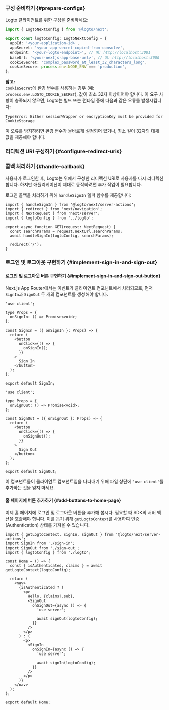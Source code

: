 

### 구성 준비하기 \{#prepare-configs}

Logto 클라이언트를 위한 구성을 준비하세요:

```ts title="app/logto.ts"
import { LogtoNextConfig } from '@logto/next';

export const logtoConfig: LogtoNextConfig = {
  appId: '<your-application-id>',
  appSecret: '<your-app-secret-copied-from-console>',
  endpoint: '<your-logto-endpoint>', // 예: http://localhost:3001
  baseUrl: '<your-nextjs-app-base-url>', // 예: http://localhost:3000
  cookieSecret: 'complex_password_at_least_32_characters_long',
  cookieSecure: process.env.NODE_ENV === 'production',
};
```

**참고:**  
`cookieSecret`에 환경 변수를 사용하는 경우 (예: `process.env.LOGTO_COOKIE_SECRET`), 값이 최소 32자 이상이어야 합니다. 이 요구 사항이 충족되지 않으면, Logto는 빌드 또는 런타임 중에 다음과 같은 오류를 발생시킵니다:

`TypeError: Either sessionWrapper or encryptionKey must be provided for CookieStorage`

이 오류를 방지하려면 환경 변수가 올바르게 설정되어 있거나, 최소 길이 32자의 대체 값을 제공해야 합니다.

### 리디렉션 URI 구성하기 \{#configure-redirect-uris}

<SignInFlowSummary />

<AssumingUrl />

<WebConfigureRedirectUris />

### 콜백 처리하기 \{#handle-callback}

사용자가 로그인한 후, Logto는 위에서 구성한 리디렉션 URI로 사용자를 다시 리디렉션합니다. 하지만 애플리케이션이 제대로 동작하려면 추가 작업이 필요합니다.

로그인 콜백을 처리하기 위해 `handleSignIn` 헬퍼 함수를 제공합니다:

```tsx title="app/callback/route.ts"
import { handleSignIn } from '@logto/next/server-actions';
import { redirect } from 'next/navigation';
import { NextRequest } from 'next/server';
import { logtoConfig } from '../logto';

export async function GET(request: NextRequest) {
  const searchParams = request.nextUrl.searchParams;
  await handleSignIn(logtoConfig, searchParams);

  redirect('/');
}
```

### 로그인 및 로그아웃 구현하기 \{#implement-sign-in-and-sign-out}

#### 로그인 및 로그아웃 버튼 구현하기 \{#implement-sign-in-and-sign-out-button}

Next.js App Router에서는 이벤트가 클라이언트 컴포넌트에서 처리되므로, 먼저 `SignIn`과 `SignOut` 두 개의 컴포넌트를 생성해야 합니다.

```tsx title="app/sign-in.tsx"
'use client';

type Props = {
  onSignIn: () => Promise<void>;
};

const SignIn = ({ onSignIn }: Props) => {
  return (
    <button
      onClick={() => {
        onSignIn();
      }}
    >
      Sign In
    </button>
  );
};

export default SignIn;
```

```tsx title="app/sign-out.tsx"
'use client';

type Props = {
  onSignOut: () => Promise<void>;
};

const SignOut = ({ onSignOut }: Props) => {
  return (
    <button
      onClick={() => {
        onSignOut();
      }}
    >
      Sign Out
    </button>
  );
};

export default SignOut;
```

이 컴포넌트들이 클라이언트 컴포넌트임을 나타내기 위해 파일 상단에 `'use client'`를 추가하는 것을 잊지 마세요.

#### 홈 페이지에 버튼 추가하기 \{#add-buttons-to-home-page}

<ServerActionsTip />

이제 홈 페이지에 로그인 및 로그아웃 버튼을 추가해 봅시다. 필요할 때 SDK의 서버 액션을 호출해야 합니다. 이를 돕기 위해 `getLogtoContext`를 사용하여 인증 (Authentication) 상태를 가져올 수 있습니다.

```tsx title="app/page.tsx"
import { getLogtoContext, signIn, signOut } from '@logto/next/server-actions';
import SignIn from './sign-in';
import SignOut from './sign-out';
import { logtoConfig } from './logto';

const Home = () => {
  const { isAuthenticated, claims } = await getLogtoContext(logtoConfig);

  return (
    <nav>
      {isAuthenticated ? (
        <p>
          Hello, {claims?.sub},
          <SignOut
            onSignOut={async () => {
              'use server';

              await signOut(logtoConfig);
            }}
          />
        </p>
      ) : (
        <p>
          <SignIn
            onSignIn={async () => {
              'use server';

              await signIn(logtoConfig);
            }}
          />
        </p>
      )}
    </nav>
  );
};

export default Home;
```

<Checkpoint />
